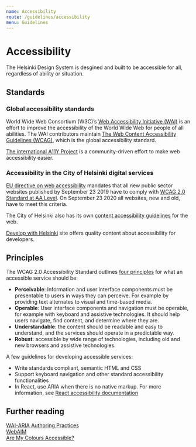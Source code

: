 ```yaml
---
name: Accessibility
route: /guidelines/accessibility
menu: Guidelines
---
```



# Accessibility

<LargeParagraph>The Helsinki Design System is desgined and built to be accessible for all, regardless of ability or situation.</LargeParagraph>


## Standards
### Global accessibility standards
World Wide Web Consortium (W3C)’s [Web Accessibility Initiative (WAI)](https://www.w3.org/WAI/ "W3C Web Accessibility Initiative") is an effort to improve the accessibility of the World Wide Web for people of all abilities.
The WAI contributors maintain [The Web Content Accessibility Guidelines (WCAG)](https://www.w3.org/TR/WCAG20/ "WCAG 2.0 Guidelines"), which is the global accessibility standard.

[The international A11Y Project](https://a11yproject.com/ "The A11Y Project") is a community-driven effort to make web accessibility easier.

### Accessibility in the City of Helsinki digital services
[EU directive on web accessibility](https://eur-lex.europa.eu/eli/dir/2016/2102/oj "EU directive on web accessibility") mandates that all new public sector websites published by September 23 2019 have to comply with [WCAG 2.0 Standard at AA Level](https://www.w3.org/TR/WCAG20/#conformance "WCAG 2.0 Standard at AA Level"). On September 23 2020 all websites, new and old, have to meet this criteria. 

The City of Helsinki also has its own [content accessibility guidelines](https://www.hel.fi/static/liitteet/kanslia/TPR/opas_saavutettavaan_sisaltoon_EN.pdf) for the web.

[Develop with Helsinki](https://dev.hel.fi/accessibility) site offers quality content about accessibility for developers.


## Principles
The WCAG 2.0 Accessibility Standard outlines [four principles](https://www.w3.org/TR/WCAG20/#guidelines "WCAG 2.0 Principles") for what an accessible service should be:
- **Perceivable**: Information and user interface components must be presentable to users in ways they can perceive. For example by providing text alternates to visual and time-based media.
- **Operable**: User interface components and navigation must be operable, for example with keyboard and assistive technologies. It should help users navigate, find content, and determine where they are.
- **Understandable**: the content should be readable and easy to understand, and the services should operate in a predictable way.
- **Robust**: accessible by wide range of technologies, including old and new browsers and assistive technologies.

A few guidelines for developing accessible services:
- Write standards compliant, semantic HTML and CSS
- Support keyboard navigation and other standard accessibility functionalities
- In React, use ARIA when there is no native markup. For more information, see [React accessibility documentation](https://reactjs.org/docs/accessibility.html)


## Further reading
[WAI-ARIA Authoring Practices](https://www.w3.org/TR/wai-aria-practices-1.1/ "WAI-ARIA Authoring Practices")  
[WebAIM](https://webaim.org/ "WebAIM")  
[Are My Colours Accessible?](https://www.aremycoloursaccessible.com/ "Are My Colours Accessible?")
